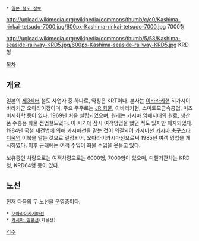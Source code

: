 {{{+1 鹿島臨海鉄道 / Kashima Rinkai Railway }}}
 * [[일본 철도 정보]]
http://upload.wikimedia.org/wikipedia/commons/thumb/c/c0/Kashima-rinkai-tetsudo-7000.jpg/600px-Kashima-rinkai-tetsudo-7000.jpg
7000형

http://upload.wikimedia.org/wikipedia/commons/thumb/5/58/Kashima-seaside-railway-KRD5.jpg/600px-Kashima-seaside-railway-KRD5.jpg
KRD형

[[목차]]
== 개요 ==
일본의 [[제3섹터]] 철도 사업자 중 하나로, 약칭은 KRT이다. 본사는 [[이바라키]]현 히가시이바라키군 오아라이정이며, 주요 주주로는 [[JR 화물]], 이바라키현, 스미토모금속공업, 미츠비시화학 등이 있다. 1969년 처음 설립되었으며, 원래는 카시마 임해지대의 원료, 생산품 수송용 화물 전업철도였다. 이 시기에 잠시 여객영업을 했던 적도 있지만 폐지되었다. 1984년 국철 재건법에 의해 카시마선을 맡는 것이 의결되어 카시마선 [[카시마 축구스타디움역]] 이북을 맡는 것으로 결정되어, 오아라이카시마선으로써 1985년 여객 영업을 개시하였다. 이후 근래에는 여객 수입이 화물 수입을 웃돌고 있다.

보유중인 차량으로는 여객차량으로는 6000형, 7000형이 있으며, 디젤기관차는 KRD형, KRD64형 등이 있다.

== 노선 ==
현재 다음의 두 노선을 운영중이다.

 * [[오아라이카시마선]]
 * [[카시마 임항선]](화물선)

[[각주]]
